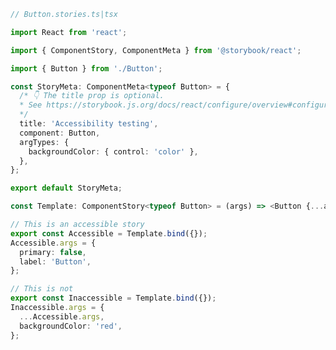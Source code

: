 ```ts
// Button.stories.ts|tsx

import React from 'react';

import { ComponentStory, ComponentMeta } from '@storybook/react';

import { Button } from './Button';

const StoryMeta: ComponentMeta<typeof Button> = {
  /* 👇 The title prop is optional.
  * See https://storybook.js.org/docs/react/configure/overview#configure-story-loading to learn how to generate automatic titles
  */
  title: 'Accessibility testing',
  component: Button,
  argTypes: {
    backgroundColor: { control: 'color' },
  },
};

export default StoryMeta;

const Template: ComponentStory<typeof Button> = (args) => <Button {...args} />;

// This is an accessible story
export const Accessible = Template.bind({});
Accessible.args = {
  primary: false,
  label: 'Button',
};

// This is not
export const Inaccessible = Template.bind({});
Inaccessible.args = {
  ...Accessible.args,
  backgroundColor: 'red',
};
```